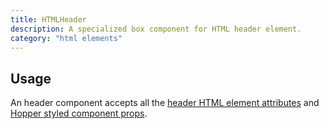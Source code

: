 ```yaml
---
title: HTMLHeader
description: A specialized box component for HTML header element.
category: "html elements"
---
```


<Example src="html-elements/docs/headerPreview" isOpen />

## Usage

An header component accepts all the [header HTML element attributes](https://developer.mozilla.org/en-US/docs/Web/HTML/Reference/Elements/header) and [Hopper styled component props](/styled-system/concepts/styling).

